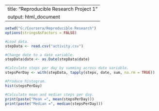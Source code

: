 

---
title: "Reproducible Research Project 1"
output: html_document
---


```r
setwd("G:/Coursera/Reproducible Research")
options(stringsAsFactors = FALSE)

#Load data.
stepData <- read.csv("activity.csv")

#Change date to a date variable.
stepData$date <- as.Date(stepData$date)
```


```r
#Calculate steps per day by summing across date variable.
stepsPerDay <- with(stepData, tapply(steps, date, sum, na.rm = TRUE))

#Produce histogram.
hist(stepsPerDay)

#Calculate mean and median steps per day.
print(paste("Mean =", mean(stepsPerDay)))
print(paste("Median =", median(stepsPerDay)))
```








